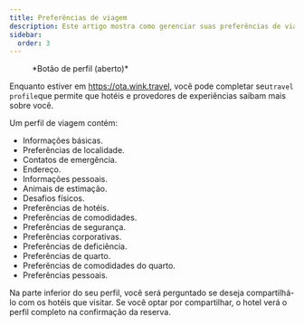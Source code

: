 ```yaml
---
title: Preferências de viagem
description: Este artigo mostra como gerenciar suas preferências de viagem no Wink
sidebar:
  order: 3
---
```


<figure>
  <CloudinaryImage width="350" height="404" resize="scale" quality="best" alt="Botão de conta quando autenticado" src="academy/account-button-auth-open" errorImage="noimage_opaque_nyrtl0.png" />

  <figcaption>*Botão de perfil (aberto)*</figcaption>
</figure>


Enquanto estiver em https://ota.wink.travel, você pode completar seu`travel profile`que permite que hotéis e provedores de experiências saibam mais sobre você.

Um perfil de viagem contém:

* Informações básicas.
* Preferências de localidade.
* Contatos de emergência.
* Endereço.
* Informações pessoais.
* Animais de estimação.
* Desafios físicos.
* Preferências de hotéis.
* Preferências de comodidades.
* Preferências de segurança.
* Preferências corporativas.
* Preferências de deficiência.
* Preferências de quarto.
* Preferências de comodidades do quarto.
* Preferências pessoais.

Na parte inferior do seu perfil, você será perguntado se deseja compartilhá-lo com os hotéis que visitar. Se você optar por compartilhar, o hotel verá o perfil completo na confirmação da reserva.

